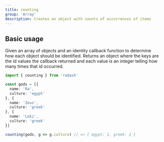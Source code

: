 ```yaml
---
title: counting
group: 'Array'
description: Creates an object with counts of occurrences of items
---
```





## Basic usage

Given an array of objects and an identity callback function to determine
how each object should be identified. Returns an object where the keys
are the id values the callback returned and each value is an integer
telling how many times that id occurred.

```ts
import { counting } from 'radash'

const gods = [{
  name: 'Ra',
  culture: 'egypt'
}, {
  name: 'Zeus',
  culture: 'greek'
}, {
  name: 'Loki',
  culture: 'greek'
}]

counting(gods, g => g.culture) // => { egypt: 1, greek: 2 }
```
